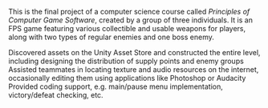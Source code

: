 
This is the final project of a computer science course called *Principles of Computer Game Software*, created by a group of three individuals. It is an FPS game featuring various collectible and usable weapons for players, along with two types of regular enemies and one boss enemy.

<ULItem>Discovered assets on the Unity Asset Store and constructed the entire level, including designing the distribution of supply points and enemy groups</ULItem>
<ULItem>Assisted teammates in locating texture and audio resources on the internet, occasionally editing them using applications like Photoshop or Audacity</ULItem>
<ULItem>Provided coding support, e.g. main/pause menu implementation, victory/defeat checking, etc.</ULItem>
